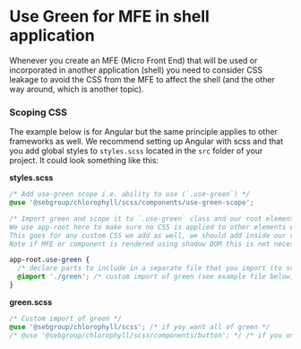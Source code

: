 
<Meta title="Use cases/Use Green for MFE in shell application" />

# Use Green for MFE in shell application

Whenever you create an MFE (Micro Front End) that will be used or incorporated in another application (shell) you need to consider CSS leakage to avoid the CSS from the MFE to affect the shell (and the other way around, which is another topic).

### Scoping CSS

The example below is for Angular but the same principle applies to other frameworks as well. We recommend setting up Angular with scss and that you add global styles to `styles.scss` located in the `src` folder of your project.
It could look something like this:

**styles.scss**

```css
/* Add use-green scope i.e. ability to use (`.use-green`) */
@use '@sebgroup/chlorophyll/scss/components/use-green-scope';

/* Import green and scope it to `.use-green` class and our root element (by default app-root in angular but you should change it).
We use app-root here to make sure no CSS is applied to other elements except our MFE which will be rendered inside the `<app-root>` tag.
This goes for any custom CSS we add as well, we should add inside our root element selector.
Note if MFE or component is rendered using shadow DOM this is not necessary */

app-root.use-green {
  /* declare parts to include in a separate file that you import (to scope it to .use-green) */
  @import './green'; /* custom import of green (see example file below) */
}
```

**green.scss**

```css
/* Custom import of green */
@use '@sebgroup/chlorophyll/scss'; /* if yoy want all of green */
/* @use '@sebgroup/chlorophyll/scss/components/button'; */ /* if you only need specific parts like button component(s) */
```
